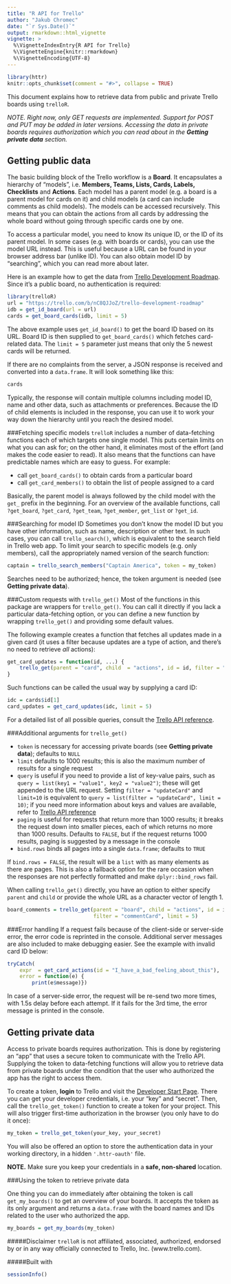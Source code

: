 ```yaml
---
title: "R API for Trello"
author: "Jakub Chromec"
date: "`r Sys.Date()`"
output: rmarkdown::html_vignette
vignette: >
  %\VignetteIndexEntry{R API for Trello}
  %\VignetteEngine{knitr::rmarkdown}
  %\VignetteEncoding{UTF-8}
---
```


```r
library(httr)
knitr::opts_chunk$set(comment = "#>", collapse = TRUE)
```

This document explains how to retrieve data from public and private Trello boards using `trelloR`.

_NOTE. Right now, only GET requests are implemented. Support for POST and PUT may be added in later versions. Accessing the data in private boards requires authorization which you can read about in the **Getting private data** section._

Getting public data
-------------------

The basic building block of the Trello workflow is a __Board__. It encapsulates a hierarchy of "models", i.e. __Members, Teams, Lists, Cards, Labels, Checklists__ and __Actions__. Each model has a parent model (e.g. a board is a parent model for cards on it) and child models (a card can include comments as child models). The models can be accessed recursively. This means that you can obtain the actions from all cards by addressing the whole board without going through specific cards one by one.

To access a particular model, you need to know its unique ID, or the ID of its parent model. In some cases (e.g. with boards or cards), you can use the model URL instead. This is useful because a URL can be found in your browser address bar (unlike ID). You can also obtain model ID by "searching", which you can read more about later.

Here is an example how to get the data from [Trello Development Roadmap](https://trello.com/b/nC8QJJoZ/trello-development-roadmap). Since it's a public board, no authentication is required:

```r
library(trelloR)
url = "https://trello.com/b/nC8QJJoZ/trello-development-roadmap"
idb = get_id_board(url = url)
cards = get_board_cards(idb, limit = 5)
```

The above example uses `get_id_board()` to get the board ID based on its URL. Board ID is then supplied to `get_board_cards()` which fetches card-related data. The `limit = 5` parameter just means that only the 5 newest cards will be returned.

If there are no complaints from the server, a JSON response is received and converted into a `data.frame`. It will look something like this:

``` r
cards
```

Typically, the response will contain multiple columns including model ID, name and other data, such as attachments or preferences. Because the ID of child elements is included in the response, you can use it to work your way down the hierarchy until you reach the desired model.

###Fetching specific models
`trelloR` includes a number of data-fetching functions each of which targets one single model. This puts certain limits on what you can ask for; on the other hand, it eliminates most of the effort (and makes the code easier to read). It also means that the functions can have predictable names which are easy to guess. For example:

- call `get_board_cards()` to obtain cards from a particular board
- call `get_card_members()` to obtain the list of people assigned to a card

Basically, the parent model is always followed by the child model with the `get_` prefix in the beginning. For an overview of the available functions, call `?get_board`, `?get_card`, `?get_team`, `?get_member`, `get_list` or `?get_id`.

###Searching for model ID
Sometimes you don't know the model ID but you have other information, such as name, description or other text. In such cases, you can call `trello_search()`, which is equivalent to the search field in Trello web app. To limit your search to specific models (e.g. only members), call the appropriately named version of the search function:

```r
captain = trello_search_members("Captain America", token = my_token)
```

Searches need to be authorized; hence, the token argument is needed (see __Getting private data__).

###Custom requests with `trello_get()`
Most of the functions in this package are wrappers for `trello_get()`. You can call it directly if you lack a particular data-fetching option, or you can define a new function by wrapping `trello_get()` and providing some default values. 

The following example creates a function that fetches all updates made in a given card (it uses a filter because updates are a type of action, and there's no need to retrieve *all* actions):

```r
get_card_updates = function(id, ...) {
    trello_get(parent = "card", child  = "actions", id = id, filter = "updateCard", ...)
}
```

Such functions can be called the usual way by supplying a card ID:

```r
idc = cards$id[1]
card_updates = get_card_updates(idc, limit = 5)
```

For a detailed list of all possible queries, consult the [Trello API reference](https://developers.trello.com/advanced-reference).

###Additional arguments for `trello_get()`

* `token` is necessary for accessing private boards (see __Getting private data__); defaults to `NULL`
* `limit` defaults to 1000 results; this is also the maximum number of results for a single request
* `query` is useful if you need to provide a list of key-value pairs, such as `query = list(key1 = "value1", key2 = "value2")`; these will get appended to the URL request. Setting `filter = "updateCard"` and `limit=10` is equivalent to `query = list(filter = "updateCard", limit = 10)`; if you need more information about keys and values are available, refer to [Trello API reference](https://developers.trello.com/advanced-reference)
* `paging` is useful for requests that return more than 1000 results; it breaks the request down into smaller pieces, each of which returns no more than 1000 results. Defaults to `FALSE`, but if the request returns 1000 results, paging is suggested by a message in the console
* `bind.rows` binds all pages into a single `data.frame`; defaults to `TRUE`

If `bind.rows = FALSE`, the result will be a `list` with as many elements as there are pages. This is also a fallback option for the rare occasion when the responses are not perfectly formatted and make `dplyr::bind_rows` fail.

When calling `trello_get()` directly, you have an option to either specify `parent` and `child` or provide the whole URL as a character vector of length 1.

```r
board_comments = trello_get(parent = "board", child = "actions", id = idb,
                            filter = "commentCard", limit = 5)
```

###Error handling
If a request fails because of the client-side or server-side error, the error code is reprinted in the console. Additional server messages are also included to make debugging easier. See the example with invalid card ID below:

```r
tryCatch(
    expr  = get_card_actions(id = "I_have_a_bad_feeling_about_this"),
    error = function(e) {
        print(e$message)})
```

In case of a server-side error, the request will be re-send two more times, with 1.5s delay before each attempt. If it fails for the 3rd time, the error message is printed in the console.

Getting private data
----------------------

Access to private boards requires authorization. This is done by registering an "app" that uses a secure token to communicate with the Trello API. Supplying the token to data-fetching functions will allow you to retrieve data from private boards under the condition that the user who authorized the app has the right to access them.

To create a token, **login** to Trello and visit the [Developer Start Page](https://developers.trello.com/get-started/start-building#connect). There you can get your developer credentials, i.e. your "key" and "secret". Then, call the `trello_get_token()` function to create a token for your project. This will also trigger first-time authorization in the browser (you only have to do it once):

```r
my_token = trello_get_token(your_key, your_secret)
```

You will also be offered an option to store the authentication data in your working directory, in a hidden `'.httr-oauth'` file.

**NOTE.** Make sure you keep your credentials in a **safe, non-shared** location.

###Using the token to retrieve private data

One thing you can do immediately after obtaining the token is call `get_my_boards()` to get an overview of your boards. It accepts the token as its only argument and returns a `data.frame` with the board names and IDs related to the user who authorized the app.

```r
my_boards = get_my_boards(my_token)
```

#####Disclaimer
`trelloR` is not affiliated, associated, authorized, endorsed by or in any way officially connected to Trello, Inc. (www.trello.com).

#####Built with

```r
sessionInfo()
```
